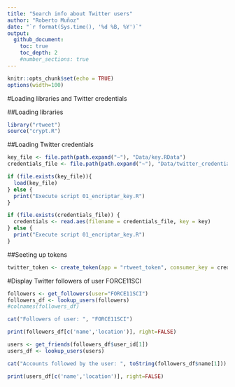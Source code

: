 ```yaml
---
title: "Search info about Twitter users"
author: "Roberto Muñoz"
date: "`r format(Sys.time(), '%d %B, %Y')`"
output:
  github_document:
    toc: true
    toc_depth: 2
    #number_sections: true
---
```


```r
knitr::opts_chunk$set(echo = TRUE)
options(width=100)
```

#Loading libraries and Twitter credentials

##Loading libraries
```r
library("rtweet")
source("crypt.R")
```

##Loading Twitter credentials
```r
key_file <- file.path(path.expand("~"), "Data/key.RData")
credentials_file <- file.path(path.expand("~"), "Data/twitter_credentials.dat")

if (file.exists(key_file)){
  load(key_file)
} else {
  print("Execute script 01_encriptar_key.R")
}

if (file.exists(credentials_file)) {
  credentials <- read.aes(filename = credentials_file, key = key)
} else {
  print("Execute script 01_encriptar_key.R")
}
```

##Seeting up tokens
```r
twitter_token <- create_token(app = "rtweet_token", consumer_key = credentials$consumer_key, consumer_secret = credentials$consumer_secret)
```

#Display Twitter followers of user FORCE11SCI
```r
followers <- get_followers(user="FORCE11SCI")
followers_df <- lookup_users(followers)
#colnames(followers_df)

cat("Followers of user: ", "FORCE11SCI")
```

```r
print(followers_df[c('name','location')], right=FALSE)
```


```r
users <- get_friends(followers_df$user_id[1])
users_df <- lookup_users(users)

cat("Accounts followed by the user: ", toString(followers_df$name[1]))
```

```r
print(users_df[c('name','location')], right=FALSE)
```




